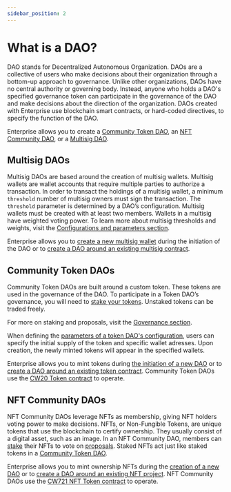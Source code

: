 ```yaml
---
sidebar_position: 2
---
```


# What is a DAO?

DAO stands for Decentralized Autonomous Organization. DAOs are a collective of users who make decisions about their organization through a bottom-up approach to governance. Unlike other organizations, DAOs have no central authority or governing body. Instead, anyone who holds a DAO's specified governance token can participate in the governance of the DAO and make decisions about the direction of the organization. DAOs created with Enterprise use blockchain smart contracts, or hard-coded directives, to specify the function of the DAO.


Enterprise allows you to create a [Community Token DAO](#community-token-DAOs), an [NFT Community DAO](#nft-community-daos), or a [Multisig DAO](#multisig-daos).


## Multisig DAOs

Multisig DAOs are based around the creation of multisig wallets. Multisig wallets are wallet accounts that require multiple parties to authorize a transaction. In order to transact the holdings of a multisig wallet, a minimum `threshold` number of multisig owners must sign the transaction. The `threshold` parameter is determined by a DAO’s configuration. Multisig wallets must be created with at least two members. Wallets in a multisig have weighted voting power. To learn more about multisig thresholds and weights, visit the [Configurations and parameters section](./config.mdx#weight-and-threshold).

Enterprise allows you to [create a new multisig wallet](../guides/multisig.mdx) during the initiation of the DAO or to [create a DAO around an existing multisig contract](../guides/multisig.mdx#create-a-dao-using-an-existing-multisig). 

## Community Token DAOs

Community Token DAOs are built around a custom token. These tokens are used in the governance of the DAO. To participate in a Token DAO’s governance, you will need to [stake your tokens](../guides/stake.mdx). Unstaked tokens can be traded freely. 

For more on staking and proposals, visit the [Governance section](./governance.mdx).

When defining the [parameters of a token DAO's configuration](./config.mdx), users can specify the initial supply of the token and specific wallet adresses. Upon creation, the newly minted tokens will appear in the specified wallets. 

Enterprise allows you to mint tokens during [the initiation of a new DAO](../guides/token.mdx) or to [create a DAO around an existing token contract](../guides/token.mdx#create-a-community-token-dao-using-an-existing-token). Community Token DAOs use the [CW20 Token contract](https://github.com/CosmWasm/cw-plus/blob/main/packages/cw20/README.md) to operate. 

## NFT Community DAOs

NFT Community DAOs leverage NFTs as membership, giving NFT holders voting power to make decisions. NFTs, or Non-Fungible Tokens, are unique tokens that use the blockchain to certify ownership. They usually consist of a digital asset, such as an image. In an NFT Community DAO, members can [stake](./governance.mdx#staking) their NFTs to vote on [proposals](./governance.mdx#proposals). Staked NFTs act just like staked tokens in a [Community Token DAO](#community-token-dao). 

Enterprise allows you to mint ownership NFTs during the [creation of a new DAO](../guides/nft.mdx) or to [create a DAO around an existing NFT project](../guides/nft.mdx#create-an-nft-community-dao-using-an-existing-nft-contract). NFT Community DAOs use the [CW721 NFT Token contract](https://github.com/CosmWasm/cw-nfts/blob/main/packages/cw721/README.md) to operate. 


